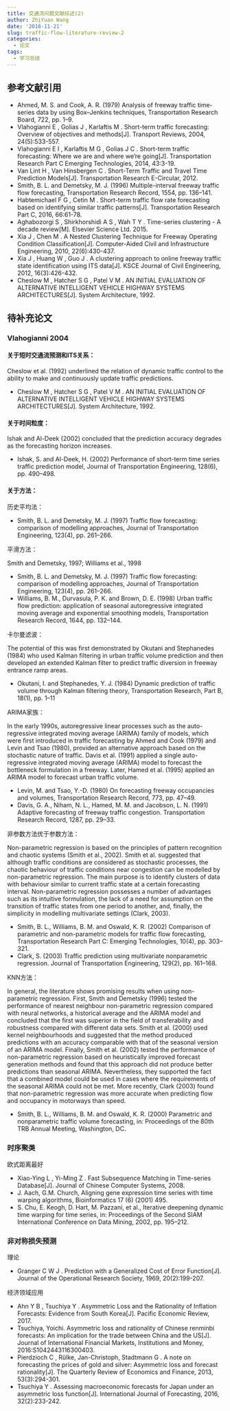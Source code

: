```yaml
---
title: 交通流问题文献综述(2)
author: ZhiYuan Wang
date: '2018-11-21'
slug: traffic-flow-literature-review-2
categories:
  - 论文
tags:
  - 学习总结
---
```


## 参考文献引用

- Ahmed, M. S. and Cook, A. R. (1979) Analysis of freeway traffic time-series data by using Box–Jenkins techniques, Transportation Research Board, 722, pp. 1–9.
- Vlahogianni E , Golias J , Karlaftis M . Short-term traffic forecasting: Overview of objectives and methods[J]. Transport Reviews, 2004, 24(5):533-557.
- Vlahogianni E I , Karlaftis M G , Golias J C . Short-term traffic forecasting: Where we are and where we’re going[J]. Transportation Research Part C Emerging Technologies, 2014, 43:3-19.
- Van Lint H , Van Hinsbergen C . Short-Term Traffic and Travel Time Prediction Models[J]. Transportation Research E-Circular, 2012.
- Smith, B. L. and Demetsky, M. J. (1996) Multiple-interval freeway traffic flow forecasting, Transportation Research Record, 1554, pp. 136–141.
- Habtemichael F G , Cetin M . Short-term traffic flow rate forecasting based on identifying similar traffic patterns[J]. Transportation Research Part C, 2016, 66:61-78.
- Aghabozorgi S , Shirkhorshidi A S , Wah T Y . Time-series clustering - A decade review[M]. Elsevier Science Ltd. 2015.
- Xia J , Chen M . A Nested Clustering Technique for Freeway Operating Condition Classification[J]. Computer-Aided Civil and Infrastructure Engineering, 2010, 22(6):430-437.
- Xia J , Huang W , Guo J . A clustering approach to online freeway traffic state identification using ITS data[J]. KSCE Journal of Civil Engineering, 2012, 16(3):426-432.
- Cheslow M , Hatcher S G , Patel V M . AN INITIAL EVALUATION OF ALTERNATIVE INTELLIGENT VEHICLE HIGHWAY SYSTEMS ARCHITECTURES[J]. System Architecture, 1992.

## 待补充论文

### Vlahogianni 2004

#### 关于短时交通流预测和ITS关系：

Cheslow et al. (1992) underlined the relation of dynamic traffic control to the ability to make and continuously update
traffic predictions.

- Cheslow M , Hatcher S G , Patel V M . AN INITIAL EVALUATION OF ALTERNATIVE INTELLIGENT VEHICLE HIGHWAY SYSTEMS ARCHITECTURES[J]. System Architecture, 1992.

#### 关于时间粒度：

Ishak and Al-Deek (2002) concluded that the prediction accuracy degrades as the forecasting horizon increases.

- Ishak, S. and Al-Deek, H. (2002) Performance of short-term time series traffic prediction model, Journal
of Transportation Engineering, 128(6), pp. 490–498.

#### 关于方法：

历史平均法：

- Smith, B. L. and Demetsky, M. J. (1997) Traffic flow forecasting: comparison of modelling approaches, Journal of Transportation Engineering, 123(4), pp. 261–266.

平滑方法：

Smith and Demetsky, 1997; Williams et al., 1998

- Smith, B. L. and Demetsky, M. J. (1997) Traffic flow forecasting: comparison of modelling approaches, Journal of Transportation Engineering, 123(4), pp. 261–266.
- Williams, B. M., Durvasula, P. K. and Brown, D. E. (1998) Urban traffic flow prediction: application of seasonal autoregressive integrated moving average and exponential smoothing models, Transportation Research Record, 1644, pp. 132–144.

卡尔曼滤波：

The potential of this was first demonstrated by Okutani and Stephanedes (1984) who used Kalman filtering in urban traffic volume prediction and then developed an extended Kalman filter to predict traffic diversion in freeway entrance ramp areas.

- Okutani, I. and Stephanedes, Y. J. (1984) Dynamic prediction of traffic volume through Kalman filtering theory, Transportation Research, Part B, 18(1), pp. 1–11

ARIMA家族：

In the early 1990s, autoregressive linear processes such as the auto-regressive integrated moving average (ARIMA) family of models, which were first introduced in traffic forecasting by Ahmed and Cook (1979) and Levin and Tsao (1980), provided an alternative approach based on the stochastic nature of traffic. Davis et al. (1991) applied a single auto-regressive integrated moving average (ARIMA) model to forecast the bottleneck formulation in a freeway. Later, Hamed et al. (1995) applied an ARIMA model to forecast urban traffic volume.

- Levin, M. and Tsao, Y.-D. (1980) On forecasting freeway occupancies and volumes, Transportation Research Record, 773, pp. 47–49.
- Davis, G. A., Niham, N. L., Hamed, M. M. and Jacobson, L. N. (1991) Adaptive forecasting of freeway
traffic congestion. Transportation Research Record, 1287, pp. 29–33.

非参数方法优于参数方法：

Non-parametric regression is based on the principles of pattern recognition and chaotic systems (Smith et al., 2002). Smith et al. suggested that although traffic conditions are considered as stochastic processes, the chaotic behaviour of traffic conditions near congestion can be modelled by non-parametric regression. The main purpose is to identify clusters of data with behaviour similar to current traffic state at a certain forecasting interval. Non-parametric regression possesses a number of advantages such as its intuitive formulation, the lack of a need for assumption on the transition of traffic states from one period to another, and, finally, the simplicity in modelling multivariate settings (Clark, 2003).

- Smith, B. L., Williams, B. M. and Oswald, K. R. (2002) Comparison of parametric and non-parametric
models for traffic flow forecasting, Transportation Research Part C: Emerging Technologies, 10(4), pp. 303–321.
- Clark, S. (2003) Traffic prediction using multivariate nonparametric regression. Journal of Transportation Engineering, 129(2), pp. 161–168.

KNN方法：

In general, the literature shows promising results when using non-parametric regression. First, Smith and Demetsky (1996) tested the performance of nearest neighbour non-parametric regression compared with neural networks, a historical average and the ARIMA model and concluded that the first was superior in the field of transferability and robustness compared with different data sets. Smith et al. (2000) used kernel neighbourhoods and suggested that the method produced predictions with an accuracy comparable with that of the seasonal version of an ARIMA model. Finally, Smith et al. (2002) tested the performance of non-parametric regression based on heuristically improved forecast generation methods and found that this approach did not produce better predictions than seasonal ARIMA. Nevertheless, they supported the fact that a combined model could be used in cases where the requirements of the seasonal ARIMA could not be met. More recently, Clark (2003) found that non-parametric regression was more accurate when predicting flow and occupancy in motorways than speed.

- Smith, B. L., Williams, B. M. and Oswald, K. R. (2000) Parametric and nonparametric traffic volume
forecasting, in: Proceedings of the 80th TRB Annual Meeting, Washington, DC.

### 时序聚类

欧式距离最好

- Xiao-Ying L , Yi-Ming Z . Fast Subsequence Matching in Time-series Database[J]. Journal of Chinese Computer Systems, 2008.
- J. Aach, G.M. Church, Aligning gene expression time series with time warping algorithms, Bioinformatics 17 (6) (2001) 495.
- S. Chu, E. Keogh, D. Hart, M. Pazzani, et al., Iterative deepening dynamic time warping for time series, in: Proceedings of the Second SIAM International Conference on Data Mining, 2002, pp. 195–212.

### 非对称损失预测

理论

- Granger C W J . Prediction with a Generalized Cost of Error Function[J]. Journal of the Operational Research Society, 1969, 20(2):199-207.

经济领域应用

- Ahn Y B , Tsuchiya Y . Asymmetric Loss and the Rationality of Inflation Forecasts: Evidence from South Korea[J]. Pacific Economic Review, 2017.
- Tsuchiya, Yoichi. Asymmetric loss and rationality of Chinese renminbi forecasts: An implication for the trade between China and the US[J]. Journal of International Financial Markets, Institutions and Money, 2016:S1042443116300403.
- Pierdzioch C , Rülke, Jan-Christoph, Stadtmann G . A note on forecasting the prices of gold and silver: Asymmetric loss and forecast rationality[J]. The Quarterly Review of Economics and Finance, 2013, 53(3):294-301.
- Tsuchiya Y . Assessing macroeconomic forecasts for Japan under an asymmetric loss function[J]. International Journal of Forecasting, 2016, 32(2):233-242.